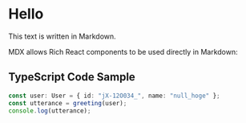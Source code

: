 # Hello

This text is written in Markdown.

MDX allows Rich React components to be used directly in Markdown:

## TypeScript Code Sample

```TypeScript
const user: User = { id: "jX-12O034_", name: "null_hoge" };
const utterance = greeting(user);
console.log(utterance);
```
